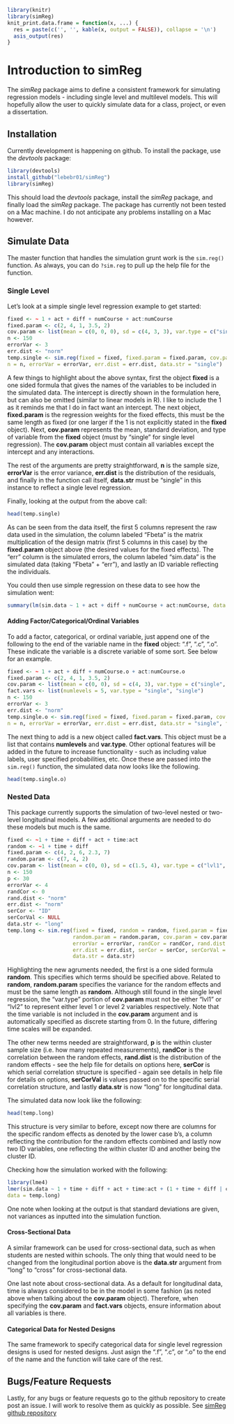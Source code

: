 <!--
%\VignetteEngine{knitr::knitr}
%\VignetteIndexEntry{Introduction to simReg}
-->
```r
library(knitr)
library(simReg)
knit_print.data.frame = function(x, ...) {
  res = paste(c('', '', kable(x, output = FALSE)), collapse = '\n')
  asis_output(res)
}
```
# Introduction to simReg

The *simReg* package aims to define a consistent framework for simulating regression models - including single level and multilevel models. This will hopefully allow the user to quickly simulate data for a class, project, or even a dissertation.

## Installation
Currently development is happening on github. To install the package, use the *devtools* package:
```r
library(devtools)
install_github("lebebr01/simReg")
library(simReg)
```
This should load the *devtools* package, install the *simReg* package, and finally load the *simReg* package. The package has currently not been tested on a Mac machine. I do not anticipate any problems installing on a Mac however.

## Simulate Data
The master function that handles the simulation grunt work is the `sim.reg()` function. As always, you can do `?sim.reg` to pull up the help file for the function. 

### Single Level
Let's look at a simple single level regression example to get started:

```r
fixed <- ~ 1 + act + diff + numCourse + act:numCourse
fixed.param <- c(2, 4, 1, 3.5, 2)
cov.param <- list(mean = c(0, 0, 0), sd = c(4, 3, 3), var.type = c("single", "single", "single"))
n <- 150
errorVar <- 3
err.dist <- "norm"
temp.single <- sim.reg(fixed = fixed, fixed.param = fixed.param, cov.param = cov.param,
n = n, errorVar = errorVar, err.dist = err.dist, data.str = "single")
```

A few things to highlight about the above syntax, first the object **fixed** is a one sided formula that gives the names of the variables to be included in the simulated data. The intercept is directly shown in the formulation here, but can also be omitted (similar to linear models in R). I like to include the 1 as it reminds me that I do in fact want an intercept. The next object, **fixed.param** is the regression weights for the fixed effects, this must be the same length as fixed (or one larger if the 1 is not explicitly stated in the **fixed** object). Next, **cov.param** represents the mean, standard deviation, and type of variable from the **fixed** object (must by "single" for single level regression).  The **cov.param** object must contain all variables except the intercept and any interactions.

The rest of the arguments are pretty straightforward, **n** is the sample size, **errorVar** is the error variance, **err.dist** is the distribution of the residuals, and finally in the function call itself, **data.str** must be "single" in this instance to reflect a single level regression.

Finally, looking at the output from the above call:
```r
head(temp.single)
```

As can be seen from the data itself, the first 5 columns represent the raw data used in the simulation, the column labeled "Fbeta" is the matrix multiplication of the design matrix (first 5 columns in this case) by the **fixed.param** object above (the desired values for the fixed effects).  The "err" column is the simulated errors, the column labeled "sim.data" is the simulated data (taking "Fbeta" + "err"), and lastly an ID variable reflecting the individuals.

You could then use simple regression on these data to see how the simulation went:
```r
summary(lm(sim.data ~ 1 + act + diff + numCourse + act:numCourse, data = temp.single))
```

#### Adding Factor/Categorical/Ordinal Variables
To add a factor, categorical, or ordinal variable, just append one of the following to the end of the variable name in the **fixed** object: ".f", ".c", ".o".  These indicate the variable is a discrete variable of some sort. See below for an example.
```r
fixed <- ~ 1 + act + diff + numCourse.o + act:numCourse.o
fixed.param <- c(2, 4, 1, 3.5, 2)
cov.param <- list(mean = c(0, 0), sd = c(4, 3), var.type = c("single", "single"))
fact.vars <- list(numlevels = 5, var.type = "single", "single")
n <- 150
errorVar <- 3
err.dist <- "norm"
temp.single.o <- sim.reg(fixed = fixed, fixed.param = fixed.param, cov.param = cov.param,
n = n, errorVar = errorVar, err.dist = err.dist, data.str = "single", fact.vars = fact.vars)
```

The next thing to add is a new object called **fact.vars**.  This object must be a list that contains **numlevels** and **var.type**. Other optional features will be added in the future to increase functionality - such as including value labels, user specified probabilities, etc. Once these are passed into the `sim.reg()` function, the simulated data now looks like the following.
```r
head(temp.single.o)
```

### Nested Data
This package currently supports the simulation of two-level nested or two-level longitudinal models. A few additional arguments are needed to do these models but much is the same.
```r
fixed <- ~1 + time + diff + act + time:act
random <- ~1 + time + diff
fixed.param <- c(4, 2, 6, 2.3, 7)
random.param <- c(7, 4, 2)
cov.param <- list(mean = c(0, 0), sd = c(1.5, 4), var.type = c("lvl1", "lvl2"))
n <- 150
p <- 30
errorVar <- 4
randCor <- 0
rand.dist <- "norm"
err.dist <- "norm"
serCor <- "ID"
serCorVal <- NULL
data.str <- "long"
temp.long <- sim.reg(fixed = fixed, random = random, fixed.param = fixed.param, 
                     random.param = random.param, cov.param = cov.param, n = n, p = p,
                     errorVar = errorVar, randCor = randCor, rand.dist = rand.dist, 
                     err.dist = err.dist, serCor = serCor, serCorVal = serCorVal, 
                     data.str = data.str)
```

Highlighting the new agruments needed, the first is a one sided formula **random**. This specifies which terms should be specified above. Related to **random**, **random.param** specifies the variance for the random effects and must be the same length as **random**.  Although still found in the single level regression, the "var.type" portion of **cov.param** must not be either "lvl1" or "lvl2" to represent either level 1 or level 2 variables respectively. Note that the time variable is not included in the **cov.param** argument and is automatically specified as discrete starting from 0.  In the future, differing time scales will be expanded.

The other new terms needed are straightforward, **p** is the within cluster sample size (i.e. how many repeated measurements), **randCor** is the correlation between the random effects, **rand.dist** is the distribution of the random effects - see the help file for details on options here, **serCor** is which serial correlation structure is specified - again see details in help file for details on options, **serCorVal** is values passed on to the specific serial correlation structure, and lastly **data.str** is now "long" for longitudinal data.

The simulated data now look like the following:
```r
head(temp.long)
```
This structure is very similar to before, except now there are columns for the specific random effects as denoted by the lower case b's, a column reflecting the contribution for the random effects combined and lastly now two ID variables, one reflecting the within cluster ID and another being the cluster ID.

Checking how the simulation worked with the following:
```r
library(lme4)
lmer(sim.data ~ 1 + time + diff + act + time:act + (1 + time + diff | clustID),
data = temp.long)
```
One note when looking at the output is that standard deviations are given, not variances as inputted into the simulation function.

#### Cross-Sectional Data
A similar framework can be used for cross-sectional data, such as when students are nested within schools.  The only thing that would need to be changed from the longitudinal portion above is the **data.str** argument from "long" to "cross" for cross-sectional data.

One last note about cross-sectional data.  As a default for longitudinal data, time is always considered to be in the model in some fashion (as noted above when talking about the **cov.param** object). Therefore, when specifying the **cov.param** and **fact.vars** objects, ensure information about all variables is there.

#### Categorical Data for Nested Designs
The same framework to specify categorical data for single level regression designs is used for nested designs. Just asign the ".f", ".c", or ".o" to the end of the name and the function will take care of the rest.

## Bugs/Feature Requests
Lastly, for any bugs or feature requests go to the github repository to create post an issue. I will work to resolve them as quickly as possible. See [simReg github repository](https://github.com/lebebr01/simReg)


